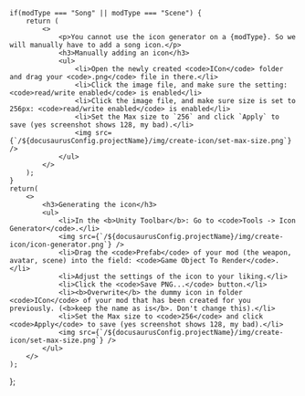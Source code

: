     if(modType === "Song" || modType === "Scene") {
        return (
            <>
                <p>You cannot use the icon generator on a {modType}. So we will manually have to add a song icon.</p>
                <h3>Manually adding an icon</h3>
                <ul>
                    <li>Open the newly created <code>ICon</code> folder and drag your <code>.png</code> file in there.</li>
                    <li>Click the image file, and make sure the setting: <code>read/write enabled</code> is enabled</li>
                    <li>Click the image file, and make sure size is set to 256px: <code>read/write enabled</code> is enabled</li>
                    <li>Set the Max size to `256` and click `Apply` to save (yes screenshot shows 128, my bad).</li>
                    <img src={`/${docusaurusConfig.projectName}/img/create-icon/set-max-size.png`} />
                </ul>
            </>
        );
    }
    return(
        <>
            <h3>Generating the icon</h3>
            <ul>
                <li>In the <b>Unity Toolbar</b>: Go to <code>Tools -> Icon Generator</code>.</li>
                <img src={`/${docusaurusConfig.projectName}/img/create-icon/icon-generator.png`} />
                <li>Drag the <code>Prefab</code> of your mod (the weapon, avatar, scene) into the field: <code>Game Object To Render</code>.</li>
                <li>Adjust the settings of the icon to your liking.</li>
                <li>Click the <code>Save PNG...</code> button.</li>
                <li><b>Overwrite</b> the dummy icon in folder <code>ICon</code> of your mod that has been created for you previously. (<b>keep the name as is</b>. Don't change this).</li>
                <li>Set the Max size to <code>256</code> and click <code>Apply</code> to save (yes screenshot shows 128, my bad).</li>
                <img src={`/${docusaurusConfig.projectName}/img/create-icon/set-max-size.png`} />
            </ul>
        </>
    );
};

